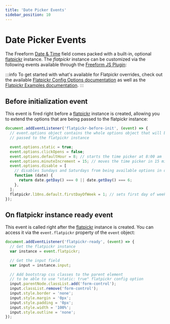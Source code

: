 ```yaml
---
title: 'Date Picker Events'
sidebar_position: 10
---
```


# Date Picker Events

The Freeform [Date & Time](../forms/fields.mdx) field comes packed with a built-in, optional [flatpickr](https://flatpickr.js.org/) instance. The _flatpickr_ instance can be customized via the following events available through the [Freeform JS Plugin](./js-plugin.mdx):

:::info
To get started with what's available for Flatpickr overrides, check out the available [Flatpickr Config Options documentation](https://flatpickr.js.org/options/) as well as the [Flatpickr Examples documentation](https://flatpickr.js.org/examples/).
:::

## Before initialization event

This event is fired right before a [flatpickr](https://flatpickr.js.org/) instance is created, allowing you to extend the options that are being passed to the flatpickr instance:

```js showLineNumbers
document.addEventListener('flatpickr-before-init', (event) => {
  // event.options object contains the whole options object that will be
  // passed to the flatpickr instance

  event.options.static = true;
  event.options.clickOpens = false;
  event.options.defaultHour = 8; // starts the time picker at 8:00 am
  event.options.minuteIncrement = 15; // moves the time picker in 15 minute increments instead of 1
  event.options.disable = [
    // disables Sundays and Saturdays from being available options in datepicker
    function (date) {
      return date.getDay() === 0 || date.getDay() === 6;
    },
  ];
  flatpickr.l10ns.default.firstDayOfWeek = 1; // sets first day of week to Monday
});
```

## On flatpickr instance ready event

This event is called right after the [flatpickr](https://flatpickr.js.org/) instance is created. You can access it via the `event.flatpickr` property of the `event` object:

```js showLineNumbers
document.addEventListener('flatpickr-ready', (event) => {
  // Get the flatpickr instance
  var instance = event.flatpickr;

  // Get the input field
  var input = instance.input;

  // Add bootstrap css classes to the parent element
  // to be able to use "static: true" flatpickr config option
  input.parentNode.classList.add('form-control');
  input.classList.remove('form-control');
  input.style.border = 'none';
  input.style.margin = '0px';
  input.style.padding = '0px';
  input.style.width = '100%';
  input.style.outline = 'none';
});
```
